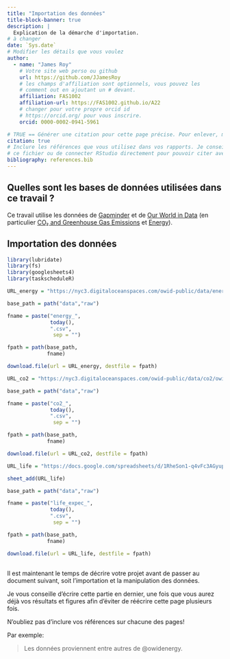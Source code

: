 ```yaml
---
title: "Importation des données"
title-block-banner: true
description: | 
  Explication de la démarche d'importation.
# à changer
date: `Sys.date`
# Modifier les détails que vous voulez
author:
  - name: "James Roy"
    # Votre site web perso ou github
    url: https://github.com/JJamesRoy
    # les champs d'affiliation sont optionnels, vous pouvez les
    # comment out en ajoutant un # devant.
    affiliation: FAS1002
    affiliation-url: https://FAS1002.github.io/A22
    # changer pour votre propre orcid id
    # https://orcid.org/ pour vous inscrire.
    orcid: 0000-0002-0941-5961

# TRUE == Générer une citation pour cette page précise. Pour enlever, mettre false.
citation: true
# Inclure les références que vous utilisez dans vos rapports. Je conseille Zotero pour construire
# ce fichier ou de connecter RStudio directement pour pouvoir citer avec @nom-de-reference.
bibliography: references.bib
---
```


## Quelles sont les bases de données utilisées dans ce travail ?

Ce travail utilise les données de [Gapminder](https://www.gapminder.org/) et de [Our World in Data](https://ourworldindata.org/) (en particulier
[CO₂ and Greenhouse Gas Emissions](https://github.com/owid/co2-data) et [Energy](https://ourworldindata.org/energy)).

## Importation des données

```r
library(lubridate)
library(fs)
library(googlesheets4)
library(taskscheduleR)
```

```r
URL_energy = "https://nyc3.digitaloceanspaces.com/owid-public/data/energy/owid-energy-data.csv"

base_path = path("data","raw")

fname = paste("energy_",
              today(),
              ".csv",
               sep = "")

fpath = path(base_path,
             fname)

download.file(url = URL_energy, destfile = fpath)
```

```r
URL_co2 = "https://nyc3.digitaloceanspaces.com/owid-public/data/co2/owid-co2-data.csv"

base_path = path("data","raw")

fname = paste("co2_",
              today(),
              ".csv",
               sep = "")

fpath = path(base_path,
             fname)

download.file(url = URL_co2, destfile = fpath)
```

```r
URL_life = "https://docs.google.com/spreadsheets/d/1RheSon1-q4vFc3AGyupVPH6ptEByE-VtnjOCselU0PE/edit#gid=501532268"

sheet_add(URL_life)

base_path = path("data","raw")

fname = paste("life_expec_",
              today(),
              ".csv",
               sep = "")

fpath = path(base_path,
             fname)

download.file(url = URL_life, destfile = fpath)
```

## 

Il est maintenant le temps de décrire votre projet avant de passer au document suivant, soit l'importation et la manipulation des données.

Je vous conseille d'écrire cette partie en dernier, une fois que vous aurez déjà vos résultats et figures afin d'éviter de réécrire cette page plusieurs fois.

::: callout-important
N'oubliez pas d'inclure vos références sur chacune des pages!
:::

Par exemple:

> Les données proviennent entre autres de @owidenergy.
